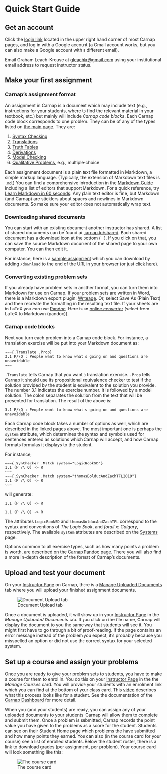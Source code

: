 # Quick Start Guide

## Get an account

Click the [login link](/auth/login) located in the upper right hand
corner of most Carnap pages, and log in with a Google account (a Gmail
account works, but you can also make a Google account with a different
email).

Email Graham Leach-Krouse at
[gleachkr@gmail.com](mailto:gleachkr@gmail.com) using your institutional
email address to request instructor status.

## Make your first assignment

### Carnap's assignment format

An assignment in Carnap is a document which may include text (e.g.,
instructions for your students, where to find the relevant material in
your textbook, etc.) but mainly will include *Carnap code blocks*.
Each Carnap code block corresponds to one problem.  They can be of any
of the types listed on [the main page](index.html). They are:

1. [Syntax Checking](syntax-check.html)
2. [Translations](translation.html)
3. [Truth Tables](truth-tables.html)
4. [Derivations](derivations.html)
5. [Model Checking](modelchecker.html)
6. [Qualitative Problems](qualitative.html), e.g., multiple-choice

Each assignment document is a plain text file formatted in Markdown, a
simple markup language.  (Typically, the extension of Markdown text
files is `.md`.) You can find a comprehensive introduction in the
[Markdown Guide](https://www.markdownguide.org/) including a list of editors
that support Markdown. For a quick reference, try [Learn Markdown in 60
seconds](https://commonmark.org/help/). Any plain text editor is fine, but
Markdown (and Carnap) are sticklers about spaces and newlines in Markdown
documents.  So make sure your editor does not automatically wrap text.  

### Downloading shared documents

You can start with an existing document another instructor has shared.
A list of shared documents can be found at
[carnap.io/shared](/shared). Each shared document has a download icon
at the bottom (<span style="font-family:FontAwesome">&#xf0ed;</span>). If you
click on that, you can save the source Markdown document of the shared
page to your own computer. You can then edit it.

For instance, here is a [sample
assignment](https://carnap.io/shared/rudolf.carnap.1@gmail.com/Problem%20Set%201.md)
which you can download by adding `/download` to the end of the URL in
your browser (or just [click
here](https://carnap.io/shared/rudolf.carnap.1@gmail.com/Problem%20Set%201.md/download)).

### Converting existing problem sets

If you already have problem sets in another format, you can turn them
into Markdown for use on Carnap. If your problem sets are written in
Word, there is a Markdown export plugin:
[Writeage](https://www.writage.com/). Or, select Save As (Plain Text)
and then recreate the formatting in the resulting text file. If your
sheets are in LaTeX you can use [Pandoc](https://pandoc.org/). Here is
an [online converter](https://pandoc.org/try/) (select from LaTeX to
Markdown (pandoc)).

### Carnap code blocks

Next you turn each problem into a Carnap code block. For instance, a
translation exercise will be put into your Markdown document as:

    ~~~{.Translate .Prop}
    3.1 P/\Q : People want to know what's going on and questions are unavoidable
    ~~~

`.Translate` tells Carnap that you want a translation exercise.
`.Prop` tells Carnap it should use its propositional equivalence
checker to test if the solution provided by the student is equivalent
to the solution you provide. The number 3.1 indicates the exercise
number. It is followed by a model solution. The colon separates the
solution from the text that will be presented for translation. The
result of the above is:

~~~{.Translate .Prop}
3.1 P/\Q : People want to know what's going on and questions are unavoidable
~~~

Each Carnap code block takes a number of options as well, which are
described in the linked pages above. The most important one is perhaps
the `system` attribute, which determines the syntax and symbols used
for sentences entered as solutions which Carnap will accept, and how
Carnap formats formulas it displays to the student.

For instance,

    ~~~{.SynChecker .Match system="LogicBookSD"} 
    1.1 (P /\ Q) -> R 
    ~~~
    ~~~{.SynChecker .Match system="thomasBolducAndZachTFL2019"} 
    1.1 (P /\ Q) -> R 
    ~~~

will generate:

~~~{.SynChecker .Match system="LogicBookSD"} 
1.1 (P /\ Q) -> R 
~~~
~~~{.SynChecker .Match system="thomasBolducAndZachTFL"} 
1.1 (P /\ Q) -> R 
~~~

The attributes `LogicBookSD` and `thomasBolducAndZachTFL`
correspond to the syntax and conventions of *The Logic Book*, and
*forall x: Calgary*, respectively. The available `system` attributes
are described on the [Systems](systems.html) page.

Options common to all exercise types, such as how many points a
problem is worth, are described on the [Carnap Pandoc](pandoc.html)
page. There you will also find a more in-depth description of the
format of Carnap's documents.

## Upload and test your document 

On your [Instructor Page](https://carnap.io/instructor/) on Carnap,
there is a [Manage Uploaded
Documents](dashboard.md#manage-uploaded-documents) tab where you will
upload your finished assignment documents. 

![Document Upload tab](images/upload-doc.png)

Once a document is uploaded, it will show up in your [Instructor
Page](https://carnap.io/instructor/) in the *Manage Uploaded
Documents* tab. If you click on the file name, Carnap will display
the document to you the same way that students will see it. You might
first have to go through a bit of proof-reading. If the page contains
an error message instead of the problem you expect, it's probably
because you misspelled an option or did not use the correct syntax for
your selected system.

## Set up a course and assign your problems

Once you are ready to give your problem sets to students, you have to
make a course for them to enrol in. You do this on your [Instructor
Page](https://carnap.io/instructor/) in the the *Manage Courses* card.
You will provide your students with an enrolment link which you can
find at the bottom of your class card. This
[video](https://youtu.be/lmkWcxqxEZk) describes what this process
looks like for a student.  See the documentation of the [Carnap
Dashboard](dashboard.html) for more detail.

When you (and your students) are ready, you can assign any of your
uploaded documents to your students. Carnap will allow them to
complete and submit them. Once a problem is submitted, Carnap 
records the point value you have given to the problems as a score for
the student.  Students can see on their Student Home page which problems
the have submitted and how many points they earned. You can also (in
the course card for your course) see a list of enrolled students.
Below the student roster, there is a link to download grades (per
assignment, per problem).  Your course card will look something like
this:

![The course card](images/course-tab.png)
